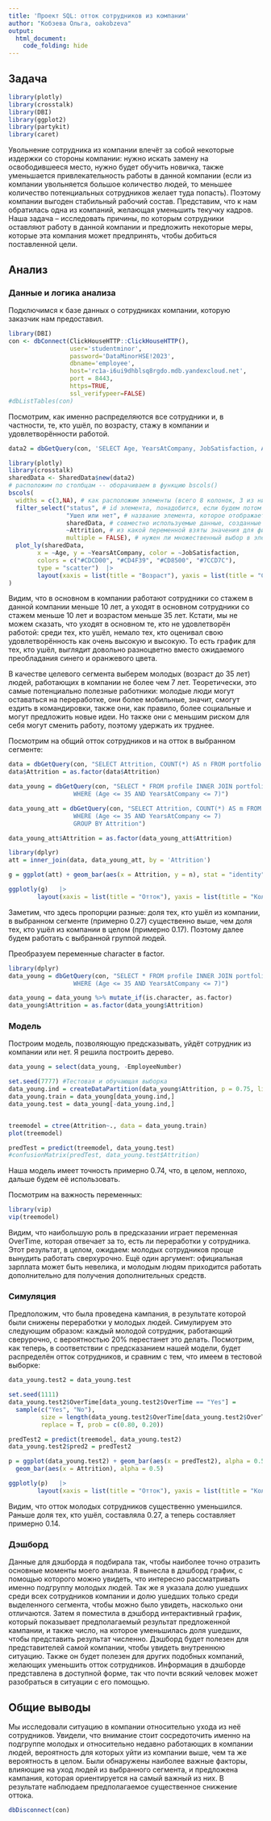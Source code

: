 ```yaml
---
title: 'Проект SQL: отток сотрудников из компании'
author: "Кобзева Ольга, oakobzeva"
output: 
  html_document:
    code_folding: hide
---
```


## Задача

```r

library(plotly)
library(crosstalk)
library(DBI)
library(ggplot2)
library(partykit)
library(caret)


```

Увольнение сотрудника из компании влечёт за собой некоторые издержки со стороны компании: нужно искать замену на освободившееся место, нужно будет обучить новичка, также уменьшается привлекательность работы в данной компании (если из компании увольняется большое количество людей, то меньшее количество потенциальных сотрудников желает туда попасть). Поэтому компании выгоден стабильный рабочий состав. Представим, что к нам обратилась одна из компаний, желающая уменьшить текучку кадров. Наша задача -- исследовать причины, по которым сотрудники оставляют работу в данной компании и предложить некоторые меры, которые эта компания может предпринять, чтобы добиться поставленной цели.  

## Анализ

### Данные и логика анализа
Подключимся к базе данных о сотрудниках компании, которую заказчик нам предоставил.
```r
library(DBI)
con <- dbConnect(ClickHouseHTTP::ClickHouseHTTP(), 
                 user='studentminor', 
                 password='DataMinorHSE!2023', 
                 dbname='employee', 
                 host='rc1a-i6ui9dhblsq8rgdo.mdb.yandexcloud.net',
                 port = 8443,
                 https=TRUE,
                 ssl_verifypeer=FALSE)
#dbListTables(con)

```

Посмотрим, как именно распределяются все сотрудники и, в частности, те, кто ушёл, по возрасту, стажу в компании и удовлетворённости работой.

```r
data2 = dbGetQuery(con, 'SELECT Age, YearsAtCompany, JobSatisfaction, Attrition FROM profile INNER JOIN portfolio ON profile.EmployeeNumber = portfolio.EmployeeNumber')

library(plotly)
library(crosstalk)
sharedData <- SharedData$new(data2)
# расположим по столбцам -- оборачиваем в функцию bscols()
bscols(
  widths = c(3,NA), # как расположим элементы (всего 8 колонок, 3 из них занимает фильтр)
  filter_select("status", # id элемента, понадобится, если будем потом к нему обращаться
                "Ушел или нет", # название элемента, которое отображается в интерфейсе
                sharedData, # совместно используемые данные, созданные выше
                ~Attrition, # из какой переменной взяты значения для фильтра
                multiple = FALSE), # нужен ли множественный выбор в элементе
  plot_ly(sharedData, 
        x = ~Age, y = ~YearsAtCompany, color = ~JobSatisfaction,
        colors = c("#CDCD00", "#CD4F39", "#CD8500", "#7CCD7C"),
        type = "scatter")  |>
        layout(xaxis = list(title = "Возраст"), yaxis = list(title = "Стаж в компании"))
)
```

\n

Видим, что в основном в компании работают сотрудники со стажем в данной компании меньше 10 лет, а уходят в основном сотрудники со стажем меньше 10 лет и возрастом меньше 35 лет. Кстати, мы не можем сказать, что уходят в основном те, кто не удовлетворён работой: среди тех, кто ушёл, немало тех, кто оценивал свою удовлетворённость как очень высокую и высокую. То есть график для тех, кто ушёл, выглядит довольно разноцветно вместо ожидаемого преобладания синего и оранжевого цвета.

В качестве целевого сегмента выберем молодых (возраст до 35 лет) людей, работающих в компании не более чем 7 лет. Теоретически, это самые потенциально полезные работники: молодые люди могут оставаться на переработке, они более мобильные, значит, смогут ездить в командировки, также они, как правило, более социальные и могут предложить новые идеи. Но также они с меньшим риском для себя могут сменить работу, поэтому удержать их труднее.

Посмотрим на общий отток сотрудников и на отток в выбранном сегменте:

```r

data = dbGetQuery(con, "SELECT Attrition, COUNT(*) AS n FROM portfolio GROUP BY Attrition")
data$Attrition = as.factor(data$Attrition)

data_young = dbGetQuery(con, "SELECT * FROM profile INNER JOIN portfolio ON profile.EmployeeNumber = portfolio.EmployeeNumber
                  WHERE (Age <= 35 AND YearsAtCompany <= 7)")

data_young_att = dbGetQuery(con, "SELECT Attrition, COUNT(*) AS m FROM profile INNER JOIN portfolio ON profile.EmployeeNumber = portfolio.EmployeeNumber
                  WHERE (Age <= 35 AND YearsAtCompany <= 7)
                  GROUP BY Attrition")

data_young_att$Attrition = as.factor(data_young_att$Attrition)

library(dplyr)
att = inner_join(data, data_young_att, by = 'Attrition')

g = ggplot(att) + geom_bar(aes(x = Attrition, y = n), stat = "identity", alpha = 0.5, fill = "red") + geom_bar(aes(x = Attrition, y = m), alpha = 0.5, fill = "blue", stat = "identity")

ggplotly(g)   |>
        layout(xaxis = list(title = "Отток"), yaxis = list(title = "Количество"))


```

Заметим, что здесь пропорции разные: доля тех, кто ушёл из компании, в выбранном сегменте (примерно 0.27) существенно выше, чем доля тех, кто ушёл из компании в целом (примерно 0.17). Поэтому далее будем работать с выбранной группой людей.

Преобразуем переменные character в factor.

```r
library(dplyr)
data_young = dbGetQuery(con, "SELECT * FROM profile INNER JOIN portfolio ON profile.EmployeeNumber = portfolio.EmployeeNumber
                  WHERE (Age <= 35 AND YearsAtCompany <= 7)")

data_young = data_young %>% mutate_if(is.character, as.factor)
data_young$Attrition = as.factor(data_young$Attrition)

```

### Модель

Построим модель, позволяющую предсказывать, уйдёт сотрудник из компании или нет. Я решила построить дерево.

```r
data_young = select(data_young, -EmployeeNumber)

set.seed(7777) #Тестовая и обучающая выборка
data_young.ind = createDataPartition(data_young$Attrition, p = 0.75, list = F, times = 1)
data_young.train = data_young[data_young.ind,]
data_young.test = data_young[-data_young.ind,]


treemodel = ctree(Attrition~., data = data_young.train)
plot(treemodel)

```


```r

predTest = predict(treemodel, data_young.test)
#confusionMatrix(predTest, data_young.test$Attrition)

```
Наша модель имеет точность примерно 0.74, что, в целом, неплохо, дальше будем её использовать.

Посмотрим на важность переменных:

```r
library(vip)
vip(treemodel)
```

\n
Видим, что наибольшую роль в предсказании играет переменная OverTime, которая отвечает за то, есть ли переработки у сотрудника. Этот результат, в целом, ожидаем: молодых сотрудников проще вынудить работать сверхурочно. Ещё один аргумент: официальная зарплата может быть невелика, и молодым людям приходится работать дополнительно для получения дополнительных средств.

### Симуляция
 
Предположим, что была проведена кампания, в результате которой были снижены переработки у молодых людей. Симулируем это следующим образом: каждый молодой сотрудник, работающий сверурочно, с вероятностью 20% перестанет это делать.
Посмотрим, как теперь, в соответствии с предсказанием нашей модели, будет распределён отток сотрудников, и сравним с тем, что имеем в тестовой выборке:

```r
data_young.test2 = data_young.test

set.seed(1111)
data_young.test2$OverTime[data_young.test2$OverTime == "Yes"] = 
  sample(c("Yes", "No"), 
         size = length(data_young.test2$OverTime[data_young.test2$OverTime == "Yes"]),
         replace = T, prob = c(0.80, 0.20))

predTest2 = predict(treemodel, data_young.test2)
data_young.test2$pred2 = predTest2

p = ggplot(data_young.test2) + geom_bar(aes(x = predTest2), alpha = 0.5, fill = "red") +
  geom_bar(aes(x = Attrition), alpha = 0.5) 

ggplotly(p)   |>
        layout(xaxis = list(title = "Отток"), yaxis = list(title = "Количество"))


```

Видим, что отток молодых сотрудников существенно уменьшился. Раньше доля тех, кто ушёл, составляла 0.27, а теперь составляет примерно 0.14. 



### Дэшборд

Данные для дэшборда я подбирала так, чтобы наиболее точно отразить основные моменты моего анализа. Я вынесла в дэшборд график, с помощью которого можно увидеть, что интересно рассматривать именно подгруппу молодых людей. Так же я указала долю ушедших среди всех сотрудников компании и долю ушедших только среди выделенного сегмента, чтобы можно было увидеть, насколько они отличаются. Затем я поместила в дэшборд интерактивный график, который показывает предполагаемый результат предложенной кампании, и также число, на которое уменьшилась доля ушедших, чтобы представить результат численно.
Дэшборд будет полезен для представителей самой компании, чтобы увидеть внутреннюю ситуацию. Также он будет полезен для других подобных компаний, желающих уменьшить отток сотрудников. Информация в дэшборде представлена в доступной форме, так что почти всякий человек может разобраться в ситуации с его помощью. 

## Общие выводы

Мы исследовали ситуацию в компании относительно ухода из неё сотрудников. Увидели, что внимание стоит сосредоточить именно на подгруппе молодых и относительно недавно работающих в компании людей, вероятность для которых уйти из компании выше, чем та же вероятность в целом. Были обнаружены наиболее важные факторы, влияющие на уход людей из выбранного сегмента, и предложена кампания, которая ориентируется на самый важный из них. В результате наблюдаем предполагаемое существенное снижение оттока.

```r
dbDisconnect(con)

```






